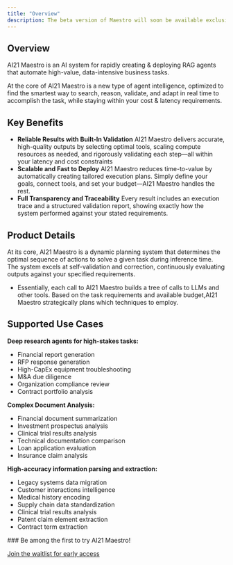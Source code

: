 ```yaml
---
title: "Overview"
description: The beta version of Maestro will soon be available exclusively for early access users.
---
```


## Overview

AI21 Maestro is an AI system for rapidly creating & deploying RAG agents that automate high-value, data-intensive business tasks.

At the core of AI21 Maestro is a new type of agent intelligence, optimized to find the smartest way to search, reason, validate, and adapt in real time to accomplish the task, while staying within your cost & latency requirements.

## Key Benefits

* **Reliable Results with Built-In Validation**
  AI21 Maestro delivers accurate, high-quality outputs by selecting optimal tools, scaling compute resources as needed, and rigorously validating each step—all within your latency and cost constraints
* **Scalable and Fast to Deploy**
  AI21 Maestro reduces time-to-value by automatically creating tailored execution plans. Simply define your goals, connect tools, and set your budget—AI21 Maestro handles the rest.
* **Full Transparency and Traceability**
  Every result includes an execution trace and a structured validation report, showing exactly how the system performed against your stated requirements.

## Product Details

At its core, AI21 Maestro is a dynamic planning system that determines the optimal sequence of actions to solve a given task during inference time. The system excels at self-validation and correction, continuously evaluating outputs against your specified requirements.

* Essentially, each call to AI21 Maestro builds a tree of calls to LLMs and other tools. Based on the task requirements and available budget,AI21 Maestro strategically plans which techniques to employ.

## Supported Use Cases

**Deep research agents for high-stakes tasks:**

* Financial report generation
* RFP response generation
* High-CapEx equipment troubleshooting
* M\&A due diligence
* Organization compliance review
* Contract portfolio analysis

**Complex Document Analysis:**

* Financial document summarization
* Investment prospectus analysis
* Clinical trial results analysis
* Technical documentation comparison
* Loan application evaluation
* Insurance claim analysis

**High-accuracy information parsing and extraction:**

* Legacy systems data migration
* Customer interactions intelligence
* Medical history encoding
* Supply chain data standardization
* Clinical trial results analysis
* Patent claim element extraction
* Contract term extraction

<Tip>
### Be among the first to try AI21 Maestro!

[Join the waitlist for early access](https://www.ai21.com/maestro)

</Tip>